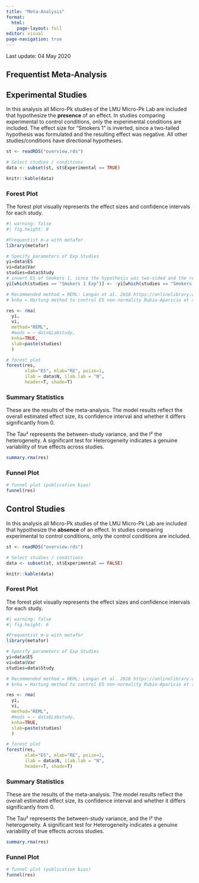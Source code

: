 ```yaml
---
title: "Meta-Analysis"
format: 
  html:
    page-layout: full
editor: visual
page-navigation: true
---
```


Last update: 04 May 2020

## Frequentist Meta-Analysis

::: panel-tabset
## Experimental Studies

In this analysis all Micro-Pk studies of the LMU Micro-Pk Lab are included that hypothesize the **presence** of an effect. In studies comparing experimental to control conditions, only the experimental conditions are included. The effect size for "Smokers 1" is inverted, since a two-tailed hypothesis was formulated and the resulting effect was negative. All other studies/conditions have directional hypotheses.

```r
st <- readRDS("overview.rds")

# Select studies / conditions
data <- subset(st, st$Experimental == TRUE)

knitr::kable(data)
```

### Forest Plot

The forest plot visually represents the effect sizes and confidence intervals for each study.

```r
#| warning: false
#| fig.height: 8

#Frequentist m-a with metafor 
library(metafor)

# Specify parameters of Exp Studies
yi=data$ES
vi=data$Var
studies=data$Study
# invert ES of Smokers 1, since the hypothesis was two-sided and the results showed a negative effect (smokers are avoiding smoking-related images)
yi[which(studies == "Smokers 1 Exp")] <- -yi[which(studies == "Smokers 1 Exp")]

# Recommended method = REML: Langan et al. 2018 https://onlinelibrary.wiley.com/doi/10.1002/jrsm.1316
# knha = Hartung method to control ES non-normality Rubio-Aparicio et al. 2018

res <- rma(
  yi,
  vi, 
  method="REML",
  #mods = ~ data$Labstudy,
  knha=TRUE,
  slab=paste(studies)
  )

# forest plot
forest(res, 
       xlab="ES", mlab="RE", psize=1,
       ilab = data$N, ilab.lab = "N",
       header=T, shade=T)

```

### Summary Statistics

These are the results of the meta-analysis. The model results reflect the overall estimated effect size, its confidence interval and whether it differs significantly from 0.

The Tau² represents the between-study variance, and the I² the heterogeneity. A significant test for Heterogeneity indicates a genuine variability of true effects across studies.

```r
summary.rma(res)
```

### Funnel Plot

```r
# funnel plot (publication bias)
funnel(res)
```

## Control Studies

In this analysis all Micro-Pk studies of the LMU Micro-Pk Lab are included that hypothesize the **absence** of an effect. In studies comparing experimental to control conditions, only the control conditions are included.

```r
st <- readRDS("overview.rds")

# Select studies / conditions
data <- subset(st, st$Experimental == FALSE)

knitr::kable(data)
```

### Forest Plot

The forest plot visually represents the effect sizes and confidence intervals for each study.

```r
#| warning: false
#| fig.height: 6

#Frequentist m-a with metafor 
library(metafor)

# Specify parameters of Exp Studies
yi=data$ES
vi=data$Var
studies=data$Study

# Recommended method = REML: Langan et al. 2018 https://onlinelibrary.wiley.com/doi/10.1002/jrsm.1316
# knha = Hartung method to control ES non-normality Rubio-Aparicio et al. 2018

res <- rma(
  yi,
  vi, 
  method="REML",
  #mods = ~ data$Labstudy,
  knha=TRUE,
  slab=paste(studies)
  )

# forest plot
forest(res, 
       xlab="ES", mlab="RE", psize=1,
       ilab = data$N, ilab.lab = "N",
       header=T, shade=T)

```

### Summary Statistics

These are the results of the meta-analysis. The model results reflect the overall estimated effect size, its confidence interval and whether it differs significantly from 0.

The Tau² represents the between-study variance, and the I² the heterogeneity. A significant test for Heterogeneity indicates a genuine variability of true effects across studies.

```r
summary.rma(res)
```

### Funnel Plot

```r
# funnel plot (publication bias)
funnel(res)
```
:::
